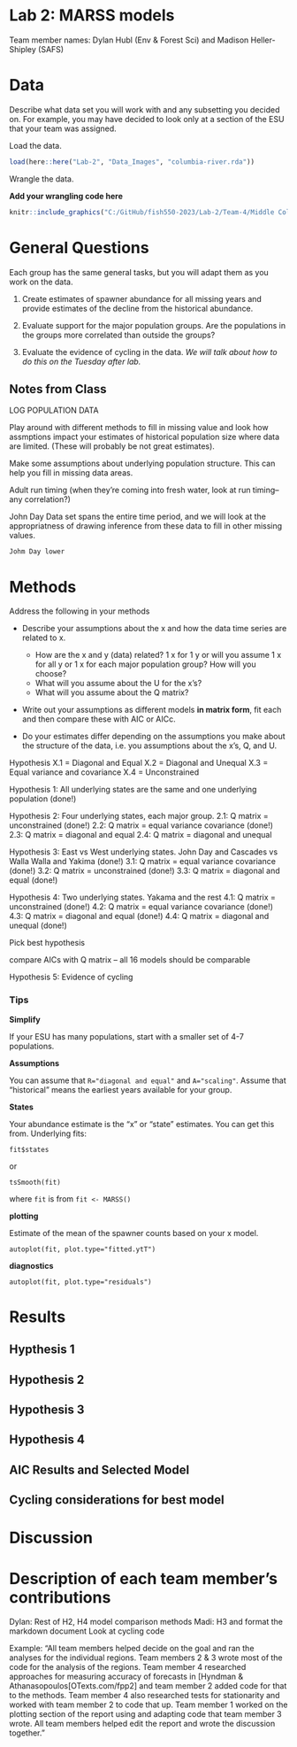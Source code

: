 # Lab 2: MARSS models

Team member names: Dylan Hubl (Env & Forest Sci) and Madison Heller-Shipley (SAFS) 

# Data

Describe what data set you will work with and any subsetting you decided on. For example, you may have decided to look only at a section of the ESU that your team was assigned.

Load the data.

```r
load(here::here("Lab-2", "Data_Images", "columbia-river.rda"))
```

Wrangle the data.

**Add your wrangling code here**

```r

knitr::include_graphics("C:/GitHub/fish550-2023/Lab-2/Team-4/Middle Columbia River sockeye.png")

```

# General Questions

Each group has the same general tasks, but you will adapt them as you work on the data.

1.  Create estimates of spawner abundance for all missing years and provide estimates of the decline from the historical abundance.

2.  Evaluate support for the major population groups. Are the populations in the groups more correlated than outside the groups?

3.  Evaluate the evidence of cycling in the data. *We will talk about how to do this on the Tuesday after lab.*

## Notes from Class

LOG POPULATION DATA

Play around with different methods to fill in missing value and look how assmptions impact your estimates of historical population size where data are limited. (These will probably be not great estimates).

Make some assumptions about underlying population structure. This can help you fill in missing data areas.

Adult run timing (when they're coming into fresh water, look at run timing--any correlation?)

John Day Data set spans the entire time period, and we will look at the appropriatness of drawing inference from these data to fill in other missing values. 

    Johm Day lower 

# Methods

Address the following in your methods

-   Describe your assumptions about the x and how the data time series are related to x.

    -   How are the x and y (data) related? 1 x for 1 y or will you assume 1 x for all y or 1 x for each major population group? How will you choose?
    -   What will you assume about the U for the x's?
    -   What will you assume about the Q matrix?

-   Write out your assumptions as different models **in matrix form**, fit each and then compare these with AIC or AICc.

-   Do your estimates differ depending on the assumptions you make about the structure of the data, i.e. you assumptions about the x's, Q, and U.


 Hypothesis X.1 = Diagonal and Equal 
            X.2 = Diagonal and Unequal
            X.3 = Equal variance and covariance 
            X.4 = Unconstrained 
            
Hypothesis 1: All underlying states are the same and one underlying population (done!)

Hypothesis 2: Four underlying states, each major group. 
    2.1: Q matrix = unconstrained (done!)
    2.2: Q matrix = equal variance covariance (done!)
    2.3: Q matrix = diagonal and equal 
    2.4: Q matrix = diagonal and unequal 
    
Hypothesis 3: East vs West underlying states. John Day and Cascades vs Walla Walla and Yakima (done!)
    3.1: Q matrix = equal variance covariance (done!)
    3.2: Q matrix = unconstrained (done!)
    3.3: Q matrix = diagonal and equal  (done!)

Hypothesis 4: Two underlying states. Yakama and the rest 
    4.1: Q matrix = unconstrained  (done!)
    4.2: Q matrix = equal variance covariance (done!)
    4.3: Q matrix = diagonal and equal (done!)
    4.4: Q matrix = diagonal and unequal (done!)

Pick best hypothesis 

compare AICs with Q matrix -- all 16 models should be comparable

Hypothesis 5: Evidence of cycling 

### Tips

**Simplify**

If your ESU has many populations, start with a smaller set of 4-7 populations.

**Assumptions**

You can assume that `R="diagonal and equal"` and `A="scaling"`. Assume that "historical" means the earliest years available for your group.

**States**

Your abundance estimate is the "x" or "state" estimates. You can get this from. Underlying fits:

    fit$states

or

    tsSmooth(fit)

where `fit` is from `fit <- MARSS()`

**plotting**

Estimate of the mean of the spawner counts based on your x model.

    autoplot(fit, plot.type="fitted.ytT")

**diagnostics**

    autoplot(fit, plot.type="residuals")

# Results

## Hypthesis 1 

## Hypothesis 2 

## Hypothesis 3 

## Hypothesis 4 

## AIC Results and Selected Model 

## Cycling considerations for best model 

 

# Discussion

# Description of each team member's contributions

Dylan: Rest of H2, H4 
    model comparison methods 
Madi: H3 and format the markdown document 
    Look at cycling code 
    



Example: "All team members helped decide on the goal and ran the analyses for the individual regions. Team members 2 & 3 wrote most of the code for the analysis of the regions. Team member 4 researched approaches for measuring accuracy of forecasts in [Hyndman & Athanasopoulos[OTexts.com/fpp2] and team member 2 added code for that to the methods. Team member 4 also researched tests for stationarity and worked with team member 2 to code that up. Team member 1 worked on the plotting section of the report using and adapting code that team member 3 wrote. All team members helped edit the report and wrote the discussion together."
